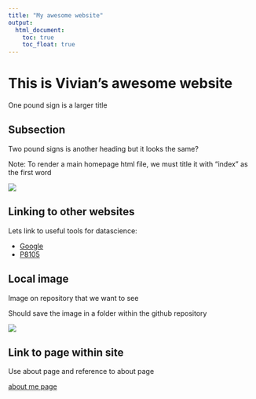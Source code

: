 ```yaml
---
title: "My awesome website"
output: 
  html_document:
    toc: true
    toc_float: true
---
```

<!-- # Note that the above output type is "html_document" instead of PDF, github document, or something else -->
<!-- Also note that the typical "#" does not comment out things in an html document -->
<!-- # toc option = table of contents -->
<!-- In order to run the page, we must knit it -->

# This is Vivian's awesome website

One pound sign is a larger title

## Subsection

Two pound signs is another heading but it looks the same?
 
Note: To render a main homepage html file, we must title it with "index" as the first word

<!-- Maybe the "#" makes a title? -->
![](https://media.giphy.com/media/drXGoW1iudhKw/giphy.gif)


## Linking to other websites

Lets link to useful tools for datascience:

<!-- Must specify that we need to go to internet via https:// -->
* [Google](https://www.google.com/)
* [P8105](https://p8105.com/)


## Local image

Image on repository that we want to see

Should save the image in a folder within the github repository

![](images/sunset.jpg)

## Link to page within site 

Use about page and reference to about page

<!-- The link sits in same repository so we can just do about.html, which is filename in same folder -->

[about me page](about.html)









